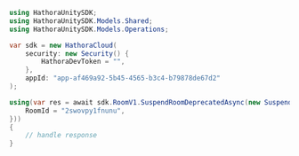 ```csharp SuspendRoomDeprecated.cs
using HathoraUnitySDK;
using HathoraUnitySDK.Models.Shared;
using HathoraUnitySDK.Models.Operations;

var sdk = new HathoraCloud(
    security: new Security() {
        HathoraDevToken = "",
    },
    appId: "app-af469a92-5b45-4565-b3c4-b79878de67d2"
);

using(var res = await sdk.RoomV1.SuspendRoomDeprecatedAsync(new SuspendRoomDeprecatedRequest() {
    RoomId = "2swovpy1fnunu",
}))
{
    // handle response
}
```
